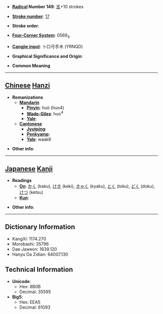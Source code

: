 * '''[[Wiktionary:Chinese radical index| Radical]] Number 149''': [[Wiktionary:Chinese radical index 言|言]]+10 strokes

* '''[[Wiktionary:Chinese total strokes index|Stroke number]]''': [[Wiktionary:Chinese total strokes index 17|17]]

* '''Stroke order''': 

* '''[[Wiktionary:Chinese four corner index|Four-Corner System]]''': 0569<sub>4</sub>

* '''[[Wiktionary:Chinese Cangjie index|Cangjie input]]''': 卜口弓手木 (YRNQD)

* '''Graphical Significance and Origin''': 

* '''Common Meaning'''

----

== [[Chinese]] [[Hanzi]] ==

* '''Romanizations'''
** '''[[Mandarin]]'''
*** '''[[Pinyin]]''': huò (huo4)
*** '''[[Wade-Giles]]''': huo<sup>4</sup>
*** '''[[Yale]]''': 
** '''[[Cantonese]]'''
*** '''[[Jyutping]]''':
*** '''[[Penkyamp]]''': 
*** '''[[Yale]]''': waak6

* '''Other info''': 

----

== [[Japanese]] [[Kanji]] ==

* '''Readings'''
** '''[[On]]''': [[かく]] (kaku), [[けき]] (keki), [[きゃく]] (kyaku), [[とく]] (toku), [[どく]] (doku), [[けつ]] (ketsu)
** '''[[Kun]]''': 

* '''Other info''':  

----

== Dictionary Information ==

* KangXi: 1174.270
* Morobashi: 35796
* Dae Jaweon: 1639.120
* Hanyu Da Zidian: 64007.130

== Technical Information ==

* '''Unicode''':
** Hex: 8B0B
** Decimal: 35595
* '''Big5''':
** Hex: EEA5
** Decimal: 61093